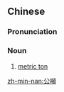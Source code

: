 {{also|公吨}}
==Chinese==
{{zh-forms|s=公吨}}

===Pronunciation===
{{zh-pron
|m=gōng噸
|h=pfs=kûng-tún
|mn=kong-tùn
|cat=n
}}

===Noun===
{{zh-noun}}

# [[metric ton]]

[[zh-min-nan:公噸]]